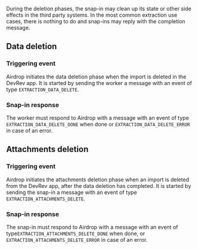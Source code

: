 During the deletion phases, the snap-in may clean up its state or other side effects in the third
party systems. In the most common extraction use cases, there is nothing to do and snap-ins may reply
with the completion message.

## Data deletion

### Triggering event

Airdrop initiates the data deletion phase when the import is deleted in the DevRev app.
It is started by sending the worker a message with an event of type `EXTRACTION_DATA_DELETE`.

### Snap-in response

The worker must respond to Airdrop with a message with an event of type `EXTRACTION_DATA_DELETE_DONE`
when done or `EXTRACTION_DATA_DELETE_ERROR` in case of an error.

## Attachments deletion


### Triggering event

Airdrop initiates the attachments deletion phase when an import is deleted from the DevRev app,
after the data deletion has completed.
It is started by sending the snap-in a message with an event of type `EXTRACTION_ATTACHMENTS_DELETE`.

### Snap-in response

The snap-in must respond to Airdrop with a message with an event of type`EXTRACTION_ATTACHMENTS_DELETE_DONE`
when done, or `EXTRACTION_ATTACHMENTS_DELETE_ERROR` in case of an error.
